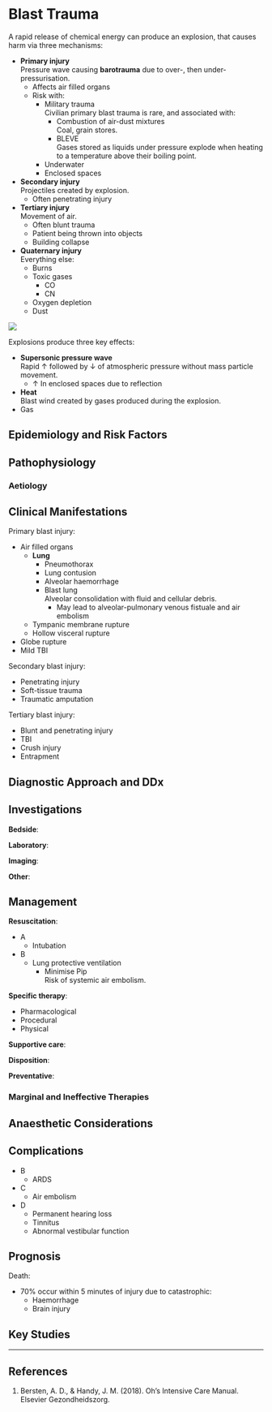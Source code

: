 # Blast Trauma

A rapid release of chemical energy can produce an explosion, that causes harm via three mechanisms:

* **Primary injury**\
Pressure wave causing **barotrauma** due to over-, then under-pressurisation.
	* Affects air filled organs
	* Risk with:
		* Military trauma\
		Civilian primary blast trauma is rare, and associated with:
			* Combustion of air-dust mixtures\
			Coal, grain stores.
			* BLEVE\
			Gases stored as liquids under pressure explode when heating to a temperature above their boiling point.
		* Underwater
		* Enclosed spaces
* **Secondary injury**\
Projectiles created by explosion.
	* Often penetrating injury
* **Tertiary injury**\
Movement of air.
	* Often blunt trauma
	* Patient being thrown into objects
	* Building collapse
* **Quaternary injury**\
Everything else:
	* Burns
	* Toxic gases
		* CO
		* CN
	* Oxygen depletion
	* Dust

:::column-margin
![](/resources/blast_pressure.png)
:::

:::column-margin
Explosions produce three key effects:

* **Supersonic pressure wave**\
Rapid ↑ followed by ↓ of atmospheric pressure without mass particle movement.
	* ↑ In enclosed spaces due to reflection
* **Heat**\
Blast wind created by gases produced during the explosion.
* Gas
:::

## Epidemiology and Risk Factors

## Pathophysiology

### Aetiology

## Clinical Manifestations

Primary blast injury:

* Air filled organs
	* **Lung**
		* Pneumothorax
		* Lung contusion
		* Alveolar haemorrhage		
		* Blast lung\
		Alveolar consolidation with fluid and cellular debris.
			* May lead to alveolar-pulmonary venous fistuale and air embolism
	* Tympanic membrane rupture
	* Hollow visceral rupture
* Globe rupture
* Mild TBI


Secondary blast injury:

* Penetrating injury
* Soft-tissue trauma
* Traumatic amputation


Tertiary blast injury:

* Blunt and penetrating injury
* TBI
* Crush injury
* Entrapment


## Diagnostic Approach and DDx

## Investigations

**Bedside**:

**Laboratory**:

**Imaging**:

**Other**:

## Management

**Resuscitation**:

* A
	* Intubation
* B
	* Lung protective ventilation
		* Minimise Pip\
		Risk of systemic air embolism.

**Specific therapy**:

* Pharmacological
* Procedural
* Physical

**Supportive care**:

**Disposition**:

**Preventative**:


### Marginal and Ineffective Therapies

## Anaesthetic Considerations

## Complications

* B
	* ARDS
* C
	* Air embolism
* D
	* Permanent hearing loss
	* Tinnitus
	* Abnormal vestibular function

## Prognosis

Death:

* 70% occur within 5 minutes of injury due to catastrophic:
	* Haemorrhage
	* Brain injury

## Key Studies


---

## References

1. Bersten, A. D., & Handy, J. M. (2018). Oh’s Intensive Care Manual. Elsevier Gezondheidszorg.